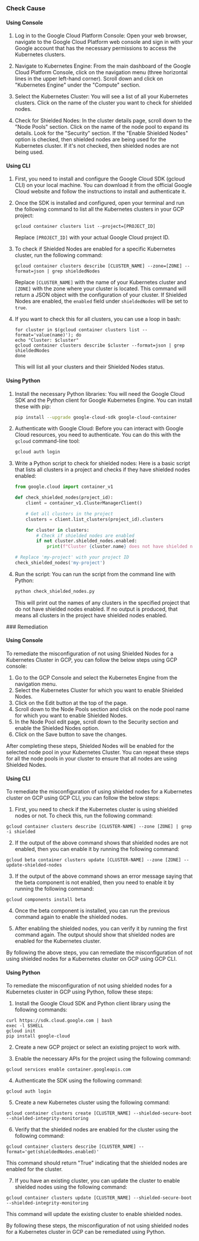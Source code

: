 

<Tabs><Tab title='Cause'>
### Check Cause

#### Using Console

1. Log in to the Google Cloud Platform Console: Open your web browser, navigate to the Google Cloud Platform web console and sign in with your Google account that has the necessary permissions to access the Kubernetes clusters.

2. Navigate to Kubernetes Engine: From the main dashboard of the Google Cloud Platform Console, click on the navigation menu (three horizontal lines in the upper left-hand corner). Scroll down and click on "Kubernetes Engine" under the "Compute" section.

3. Select the Kubernetes Cluster: You will see a list of all your Kubernetes clusters. Click on the name of the cluster you want to check for shielded nodes.

4. Check for Shielded Nodes: In the cluster details page, scroll down to the "Node Pools" section. Click on the name of the node pool to expand its details. Look for the "Security" section. If the "Enable Shielded Nodes" option is checked, then shielded nodes are being used for the Kubernetes cluster. If it's not checked, then shielded nodes are not being used.

#### Using CLI

1. First, you need to install and configure the Google Cloud SDK (gcloud CLI) on your local machine. You can download it from the official Google Cloud website and follow the instructions to install and authenticate it.

2. Once the SDK is installed and configured, open your terminal and run the following command to list all the Kubernetes clusters in your GCP project:

   ```
   gcloud container clusters list --project=[PROJECT_ID]
   ```

   Replace `[PROJECT_ID]` with your actual Google Cloud project ID.

3. To check if Shielded Nodes are enabled for a specific Kubernetes cluster, run the following command:

   ```
   gcloud container clusters describe [CLUSTER_NAME] --zone=[ZONE] --format=json | grep shieldedNodes
   ```

   Replace `[CLUSTER_NAME]` with the name of your Kubernetes cluster and `[ZONE]` with the zone where your cluster is located. This command will return a JSON object with the configuration of your cluster. If Shielded Nodes are enabled, the `enabled` field under `shieldedNodes` will be set to `true`.

4. If you want to check this for all clusters, you can use a loop in bash:

   ```
   for cluster in $(gcloud container clusters list --format='value(name)'); do
   echo "Cluster: $cluster"
   gcloud container clusters describe $cluster --format=json | grep shieldedNodes
   done
   ```

   This will list all your clusters and their Shielded Nodes status.

#### Using Python

1. Install the necessary Python libraries:
   You will need the Google Cloud SDK and the Python client for Google Kubernetes Engine. You can install these with pip:

   ```bash
   pip install --upgrade google-cloud-sdk google-cloud-container
   ```

2. Authenticate with Google Cloud:
   Before you can interact with Google Cloud resources, you need to authenticate. You can do this with the `gcloud` command-line tool:

   ```bash
   gcloud auth login
   ```

3. Write a Python script to check for shielded nodes:
   Here is a basic script that lists all clusters in a project and checks if they have shielded nodes enabled:

   ```python
   from google.cloud import container_v1

   def check_shielded_nodes(project_id):
       client = container_v1.ClusterManagerClient()

       # Get all clusters in the project
       clusters = client.list_clusters(project_id).clusters

       for cluster in clusters:
           # Check if shielded nodes are enabled
           if not cluster.shielded_nodes.enabled:
               print(f"Cluster {cluster.name} does not have shielded nodes enabled.")

   # Replace 'my-project' with your project ID
   check_shielded_nodes('my-project')
   ```

4. Run the script:
   You can run the script from the command line with Python:

   ```bash
   python check_shielded_nodes.py
   ```
   
   This will print out the names of any clusters in the specified project that do not have shielded nodes enabled. If no output is produced, that means all clusters in the project have shielded nodes enabled.

</Tab>

<Tab title='Remediation'>
### Remediation

#### Using Console

To remediate the misconfiguration of not using Shielded Nodes for a Kubernetes Cluster in GCP, you can follow the below steps using GCP console:

1. Go to the GCP Console and select the Kubernetes Engine from the navigation menu.
2. Select the Kubernetes Cluster for which you want to enable Shielded Nodes.
3. Click on the Edit button at the top of the page.
4. Scroll down to the Node Pools section and click on the node pool name for which you want to enable Shielded Nodes.
5. In the Node Pool edit page, scroll down to the Security section and enable the Shielded Nodes option.
6. Click on the Save button to save the changes.

After completing these steps, Shielded Nodes will be enabled for the selected node pool in your Kubernetes Cluster. You can repeat these steps for all the node pools in your cluster to ensure that all nodes are using Shielded Nodes.

#### Using CLI

To remediate the misconfiguration of using shielded nodes for a Kubernetes cluster on GCP using GCP CLI, you can follow the below steps:

1. First, you need to check if the Kubernetes cluster is using shielded nodes or not. To check this, run the following command:

```
gcloud container clusters describe [CLUSTER-NAME] --zone [ZONE] | grep -i shielded
```

2. If the output of the above command shows that shielded nodes are not enabled, then you can enable it by running the following command:

```
gcloud beta container clusters update [CLUSTER-NAME] --zone [ZONE] --update-shielded-nodes
```

3. If the output of the above command shows an error message saying that the beta component is not enabled, then you need to enable it by running the following command:

```
gcloud components install beta
```

4. Once the beta component is installed, you can run the previous command again to enable the shielded nodes.

5. After enabling the shielded nodes, you can verify it by running the first command again. The output should show that shielded nodes are enabled for the Kubernetes cluster.

By following the above steps, you can remediate the misconfiguration of not using shielded nodes for a Kubernetes cluster on GCP using GCP CLI.

#### Using Python

To remediate the misconfiguration of not using shielded nodes for a Kubernetes cluster in GCP using Python, follow these steps:

1. Install the Google Cloud SDK and Python client library using the following commands:

```
curl https://sdk.cloud.google.com | bash
exec -l $SHELL
gcloud init
pip install google-cloud
```

2. Create a new GCP project or select an existing project to work with.

3. Enable the necessary APIs for the project using the following command:

```
gcloud services enable container.googleapis.com
```

4. Authenticate the SDK using the following command:

```
gcloud auth login
```

5. Create a new Kubernetes cluster using the following command:

```
gcloud container clusters create [CLUSTER_NAME] --shielded-secure-boot --shielded-integrity-monitoring
```

6. Verify that the shielded nodes are enabled for the cluster using the following command:

```
gcloud container clusters describe [CLUSTER_NAME] --format='get(shieldedNodes.enabled)'
```

This command should return "True" indicating that the shielded nodes are enabled for the cluster.

7. If you have an existing cluster, you can update the cluster to enable shielded nodes using the following command:

```
gcloud container clusters update [CLUSTER_NAME] --shielded-secure-boot --shielded-integrity-monitoring
```

This command will update the existing cluster to enable shielded nodes.

By following these steps, the misconfiguration of not using shielded nodes for a Kubernetes cluster in GCP can be remediated using Python.


</Tab>
</Tabs>